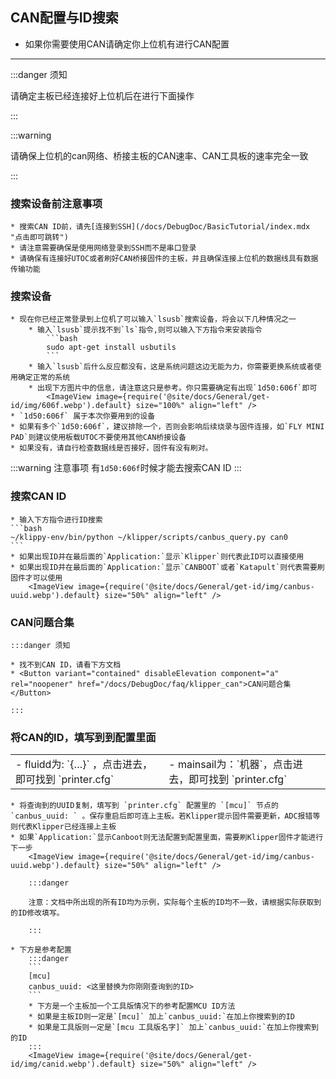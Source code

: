 


## CAN配置与ID搜索

* 如果你需要使用CAN请确定你上位机有进行CAN配置

----

:::danger 须知

请确定主板已经连接好上位机后在进行下面操作

:::


:::warning

请确保上位机的can网络、桥接主板的CAN速率、CAN工具板的速率完全一致

:::

### 搜索设备前注意事项

    * 搜索CAN ID前，请先[连接到SSH](/docs/DebugDoc/BasicTutorial/index.mdx "点击即可跳转")
    * 请注意需要确保是使用网络登录到SSH而不是串口登录
    * 请确保有连接好UTOC或者刷好CAN桥接固件的主板，并且确保连接上位机的数据线具有数据传输功能

### 搜索设备

    * 现在你已经正常登录到上位机了可以输入`lsusb`搜索设备，将会以下几种情况之一
        * 输入`lsusb`提示找不到`ls`指令,则可以输入下方指令来安装指令
            ```bash
            sudo apt-get install usbutils
            ```
        * 输入`lsusb`后什么反应都没有，这是系统问题这边无能为力，你需要更换系统或者使用确定正常的系统
        * 出现下方图片中的信息，请注意这只是参考。你只需要确定有出现`1d50:606f`即可
            <ImageView image={require('@site/docs/General/get-id/img/606f.webp').default} size="100%" align="left" />
    * `1d50:606f` 属于本次你要用到的设备
    * 如果有多个`1d50:606f`，建议排除一个，否则会影响后续烧录与固件连接，如`FLY MINI PAD`则建议使用板载UTOC不要使用其他CAN桥接设备
    * 如果没有，请自行检查数据线是否接好，固件有没有刷对。

:::warning 注意事项
有`1d50:606f`时候才能去搜索CAN ID
:::

### 搜索CAN ID

    * 输入下方指令进行ID搜索
    ```bash
    ~/klippy-env/bin/python ~/klipper/scripts/canbus_query.py can0
    ```
    * 如果出现ID并在最后面的`Application:`显示`Klipper`则代表此ID可以直接使用
    * 如果出现ID并在最后面的`Application:`显示`CANBOOT`或者`Katapult`则代表需要刷固件才可以使用
        <ImageView image={require('@site/docs/General/get-id/img/canbus-uuid.webp').default} size="50%" align="left" />


### CAN问题合集

    :::danger 须知

    * 找不到CAN ID，请看下方文档  
    * <Button variant="contained" disableElevation component="a" rel="noopener" href="/docs/DebugDoc/faq/klipper_can">CAN问题合集</Button>

    :::

### 将CAN的ID，填写到到配置里面

  <table>
    <tr>
      <td>
        - fluidd为: `{…}` ，点击进去，即可找到 `printer.cfg`
        <ImageView image={require('@site/docs/General/get-id/img/fluidd-cfg.webp').default} size="100%" align="center" />
      </td>
      <td>
        - mainsail为：`机器`，点击进去，即可找到 `printer.cfg`
        <ImageView image={require('@site/docs/General/get-id/img/mainsail-cfg.webp').default} size="100%" align="center" />
      </td>
    </tr>
  </table>


    * 将查询到的UUID复制，填写到 `printer.cfg` 配置里的 `[mcu]` 节点的 `canbus_uuid: ` 。保存重启后即可连上主板。若Klipper提示固件需要更新，ADC报错等则代表Klipper已经连接上主板
    * 如果`Application:`显示Canboot则无法配置到配置里面，需要刷Klipper固件才能进行下一步
        <ImageView image={require('@site/docs/General/get-id/img/canbus-uuid.webp').default} size="50%" align="left" />

        :::danger

        注意：文档中所出现的所有ID均为示例，实际每个主板的ID均不一致，请根据实际获取到的ID修改填写。

        :::

    * 下方是参考配置
        :::danger
        ```
        [mcu]
        canbus_uuid: <这里替换为你刚刚查询到的ID>
        ```
        * 下方是一个主板加一个工具版情况下的参考配置MCU ID方法
        * 如果是主板ID则一定是`[mcu]` 加上`canbus_uuid:`在加上你搜索到的ID
        * 如果是工具版则一定是`[mcu 工具版名字]` 加上`canbus_uuid:`在加上你搜索到的ID
        :::
        <ImageView image={require('@site/docs/General/get-id/img/canid.webp').default} size="50%" align="left" />


